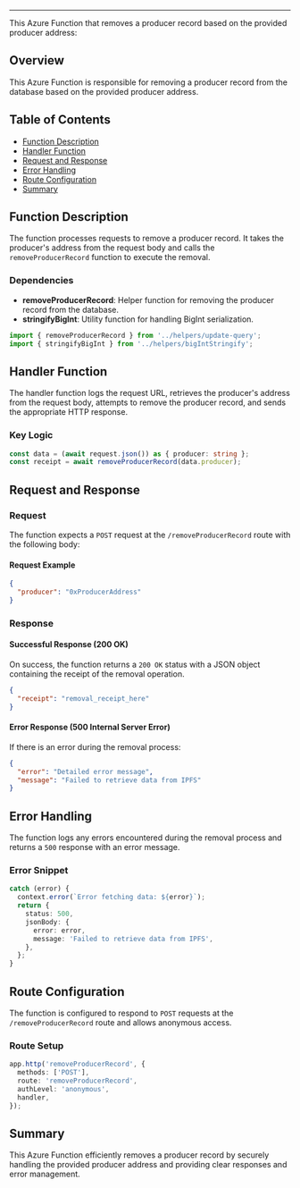 
<HeaderTitle
  title="Azure Function: Remove Producer Record"
  source="https://github.com/your-repo-path-to-timerTrigger"
/>

---

This Azure Function that removes a producer record based on the provided producer address:

## Overview

This Azure Function is responsible for removing a producer record from the database based on the provided producer address.

## Table of Contents

- [Function Description](#function-description)
- [Handler Function](#handler-function)
- [Request and Response](#request-and-response)
- [Error Handling](#error-handling)
- [Route Configuration](#route-configuration)
- [Summary](#summary)

## Function Description

The function processes requests to remove a producer record. It takes the producer's address from the request body and calls the `removeProducerRecord` function to execute the removal.

### Dependencies

- **removeProducerRecord**: Helper function for removing the producer record from the database.
- **stringifyBigInt**: Utility function for handling BigInt serialization.

```typescript
import { removeProducerRecord } from '../helpers/update-query';
import { stringifyBigInt } from '../helpers/bigIntStringify';
```

## Handler Function

The handler function logs the request URL, retrieves the producer's address from the request body, attempts to remove the producer record, and sends the appropriate HTTP response.

### Key Logic

```typescript
const data = (await request.json()) as { producer: string };
const receipt = await removeProducerRecord(data.producer);
```

## Request and Response

### Request

The function expects a `POST` request at the `/removeProducerRecord` route with the following body:

#### Request Example

```json
{
  "producer": "0xProducerAddress"
}
```

### Response

#### Successful Response (200 OK)

On success, the function returns a `200 OK` status with a JSON object containing the receipt of the removal operation.

```json
{
  "receipt": "removal_receipt_here"
}
```

#### Error Response (500 Internal Server Error)

If there is an error during the removal process:

```json
{
  "error": "Detailed error message",
  "message": "Failed to retrieve data from IPFS"
}
```

## Error Handling

The function logs any errors encountered during the removal process and returns a `500` response with an error message.

### Error Snippet

```typescript
catch (error) {
  context.error(`Error fetching data: ${error}`);
  return {
    status: 500,
    jsonBody: {
      error: error,
      message: 'Failed to retrieve data from IPFS',
    },
  };
}
```

## Route Configuration

The function is configured to respond to `POST` requests at the `/removeProducerRecord` route and allows anonymous access.

### Route Setup

```typescript
app.http('removeProducerRecord', {
  methods: ['POST'],
  route: 'removeProducerRecord',
  authLevel: 'anonymous',
  handler,
});
```

## Summary

This Azure Function efficiently removes a producer record by securely handling the provided producer address and providing clear responses and error management.
